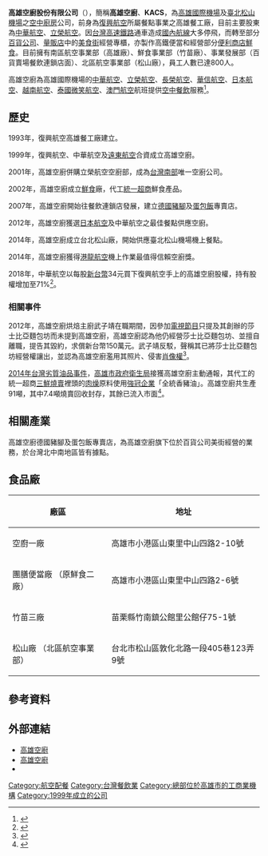 {{noteTA
|G1=IT
|G2=CR
|G3=PP}}{{Infobox company
| company_name = 高雄空廚股份有限公司
| company_name_en = Kaohsiung Airport Catering Services
| company_logo = Kaohsiung Airport Catering Services logo.svg
| company_type = [[股份有限公司|股份有限公司]]
| local_code_name = TW
| local_code = 70750455
| foundation = [[臺灣|臺灣]][[高雄市|高雄市]]（1999年）
| location = {{ROC}}[[高雄市|高雄市]][[小港區|小港區]][[中山路_(高雄市區)|中山四路]]2之10號
| key_people = 董事長：陳奕傑<br />總經理：郭厚利
| area_served = 臺灣
| industry = 餐飲業
| products = [[空中餐飲|空中餐飲]]<br />[[西菜|西菜]]<br />[[日本料理|日本料理]]<br />複合式餐飲<br />
| services = [[空中餐飲|空中餐飲]]<br />[[鮮食|鮮食]]<br />[[便當|便當]]<br />點心[[餐點|餐點]]<br />冷凍[[餐點|餐點]]<br />[[連鎖店|連鎖餐飲]]<br />機構餐務<br />
| capital = [[新臺幣|新臺幣]]400,500,000元
| num_employees = 680人
| major_shareholder = [[中華航空|中華航空]]<br>[[立榮航空|立榮航空]]<br>[[長榮集團|長榮國際]]
| homepage = [https://www.kacsfood.com/ www.kacsfood.com]
| name = 高雄空廚股份有限公司
}}
'''高雄空廚股份有限公司'''（{{Lang-en|Kaohsiung Airport Catering Services}}），簡稱'''高雄空廚'''、'''KACS'''，為[[高雄國際機場|高雄國際機場]]及[[臺北松山機場|臺北松山機場]]之[[空中廚房|空中廚房]]公司，前身為[[復興航空|復興航空]]所屬餐點事業之高雄餐工廠，目前主要股東為[[中華航空|中華航空]]、[[立榮航空|立榮航空]]。因[[台灣高速鐵路|台灣高速鐵路]]通車造成[[國內航線|國內航線]]大多停飛，而轉至部分[[百貨公司|百貨公司]]、[[量販店|量販店]]中的[[美食街|美食街]]經營專櫃，亦製作高鐵便當和經營部分[[便利商店|便利商店]][[鮮食|鮮食]]。目前擁有南區航空事業部（高雄廠）、鮮食事業部（竹苗廠）、事業發展部（百貨賣場餐飲連鎖店面）、北區航空事業部（松山廠），員工人數已達800人。

高雄空廚為高雄國際機場的[[中華航空|中華航空]]、[[立榮航空|立榮航空]]、[[長榮航空|長榮航空]]、[[華信航空|華信航空]]、[[日本航空|日本航空]]、[[越南航空|越南航空]]、[[泰國微笑航空|泰國微笑航空]]、[[澳門航空|澳門航空]]航班提供[[空中餐飲|空中餐飲]]服務<ref>{{Cite web|url = http://www.kacs.com.tw/|title = 航空餐點|accessdate = |work = 高雄空廚|archive-date = 2010-01-05|archive-url = https://web.archive.org/web/20100105185932/http://www.kacs.com.tw/|dead-url = no}}</ref>。

== 歷史 ==
1993年，復興航空高雄餐工廠建立。

1999年，復興航空、中華航空及[[遠東航空|遠東航空]]合資成立高雄空廚。

2001年，高雄空廚併購立榮航空空廚部，成為[[台灣南部|台灣南部]]唯一空廚公司。

2002年，高雄空廚成立[[鮮食|鮮食]]廠，代工[[統一超商|統一超商]]鮮食產品。

2007年，高雄空廚開始往餐飲連鎖店發展，建立[[德國豬腳|德國豬腳]]及[[蛋包飯|蛋包飯]]專賣店。

2012年，高雄空廚獲選[[日本航空|日本航空]]及中華航空之最佳餐點供應空廚。

2014年，高雄空廚成立台北松山廠，開始供應臺北松山機場機上餐點。

2014年，高雄空廚獲得[[港龍航空|港龍航空]]機上作業最值得信賴空廚獎。

2018年，中華航空以每股[[新台幣|新台幣]]34元買下復興航空手上的高雄空廚股權，持有股權增加至71%<ref>{{Cite news|url=https://udn.com/news/story/7252/2951472?from=crm4-referralnews_ch2artbottom|title=華航買興航高雄空廚|author=黃淑惠|last=|date=2018-01-26|work=|newspaper=聯合新聞網|accessdate=2018-03-27|archive-url=https://web.archive.org/web/20180310200854/https://udn.com/news/story/7252/2951472?from=crm4-referralnews_ch2artbottom|archive-date=2018-03-10|dead-url=yes}}</ref>。
                              
=== 相關事件 ===
2012年，高雄空廚烘焙主廚武子靖在職期間，因參加[[電視節目|電視節目]]只提及其創辦的莎士比亞麵包坊而未提到高雄空廚，高雄空廚認為他仍經營莎士比亞麵包坊、並擅自離職，提告其毀約，求償新台幣150萬元。武子靖反駁，聲稱其已將莎士比亞麵包坊經營權讓出，並認為高雄空廚濫用其照片、侵害[[肖像權|肖像權]]<ref>{{Cite news|url=https://www.ettoday.net/news/20121126/132248.htm|title=與高雄空廚撕破臉離職 吳寶春徒武子靖遭求償150萬|author=|last=|date=2012-11-26|work=|newspaper=[[ETtoday新聞雲|ETtoday新聞雲]]|accessdate=2018-03-27|archive-date=2018-03-27|archive-url=https://web.archive.org/web/20180327212953/https://www.ettoday.net/news/20121126/132248.htm|dead-url=no}}</ref>。

[[2014年台灣劣質油品事件|2014年台灣劣質油品事件]]，[[高雄市政府衛生局|高雄市政府衛生局]]接獲高雄空廚主動通報，其代工的統一超商[[燒賣|三鮮燒賣]]裡頭的[[肉燥|肉燥]]原料使用[[強冠企業|強冠企業]]「全統香豬油」。高雄空廚共生產91噸，其中7.4噸燒賣回收封存，其餘已流入市面<ref>{{Cite news|url=http://news.ltn.com.tw/news/life/breakingnews/1104391|title=高雄空廚代工7-11三鮮燒賣也中鏢 衛生局複查|author=方志賢|date=2014-09-12|work=|newspaper=[[自由時報電子報|自由時報電子報]]|accessdate=2018-03-27|archive-date=2018-03-27|archive-url=https://web.archive.org/web/20180327213817/http://news.ltn.com.tw/news/life/breakingnews/1104391|dead-url=no}}</ref>。

== 相關產業 ==
高雄空廚德國豬腳及蛋包飯專賣店，為高雄空廚旗下位於百貨公司美街經營的業務，於台灣北中南地區皆有據點。

==食品廠==
{| class="wikitable"
!廠區
!地址
|-
|空廚一廠
|高雄市小港區山東里中山四路2-10號
|-
|團膳便當廠 （原鮮食二廠）
|高雄市小港區山東里中山四路2-6號
|-
|竹苗三廠
|苗栗縣竹南鎮公館里公館仔75-1號
|-
|松山廠 （北區航空事業部）
|台北市松山區敦化北路一段405巷123弄9號
|}

== 參考資料 ==
<references />


==外部連結==
* [https://www.kacsfood.com/ 高雄空廚] {{Wayback|url=https://www.kacsfood.com/ |date=20190709034441 }}{{zh}}
* [http://www.kacs.com.tw/ 高雄空廚] {{Wayback|url=http://www.kacs.com.tw/ |date=20100105185932 }}{{zh}}
* {{facebook|kacs.tw|高雄空廚連鎖餐飲事業}}

{{華航集團}}

[[Category:航空配餐|Category:航空配餐]]
[[Category:台灣餐飲業|Category:台灣餐飲業]]
[[Category:總部位於高雄市的工商業機構|Category:總部位於高雄市的工商業機構]]
[[Category:1999年成立的公司|Category:1999年成立的公司]]